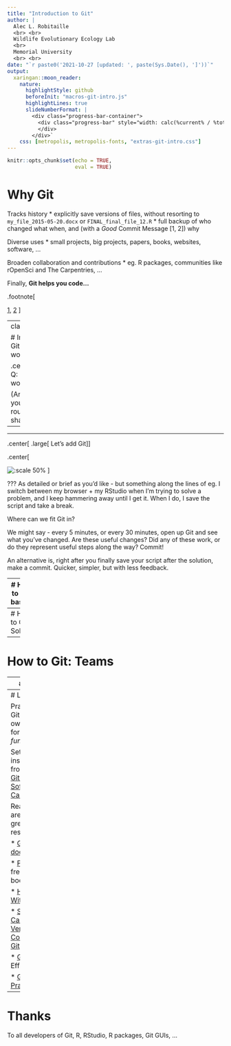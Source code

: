 ```yaml
---
title: "Introduction to Git"
author: | 
  Alec L. Robitaille
  <br> <br>
  Wildlife Evolutionary Ecology Lab
  <br>
  Memorial University
  <br> <br>
date: "`r paste0('2021-10-27 [updated: ', paste(Sys.Date(), ']'))`"
output: 
  xaringan::moon_reader:
    nature:
      highlightStyle: github
      beforeInit: "macros-git-intro.js"
      highlightLines: true
      slideNumberFormat: |
        <div class="progress-bar-container">
          <div class="progress-bar" style="width: calc(%current% / %total% * 100%);">
          </div>
        </div>`
    css: [metropolis, metropolis-fonts, "extras-git-intro.css"]
---
```


```r
knitr::opts_chunk$set(echo = TRUE,
                      eval = TRUE)
```


# Why Git

Tracks history
* explicitly save versions of files, without resorting to `my_file_2015-05-20.docx` or `FINAL_final_file_12.R`
* full backup of who changed what when, and (with a *Good* Commit Message [1, 2]) why

Diverse uses
* small projects, big projects, papers, books, websites, software, ...

Broaden collaboration and contributions
* eg. R packages, communities like rOpenSci and The Carpentries, ...

Finally, **Git helps you code...**

.footnote[

[1](https://chris.beams.io/posts/git-commit),
[2](https://tbaggery.com/2008/04/19/a-note-about-git-commit-messages.html)
]



---
class:important

# Integrating Git into your workflow

.center[
.large[
Q: How do you work?
]

(Answer with your regular routine in the shared note)
]


--

<hr>

.center[
.large[
Let's add Git
]
]



.center[

![:scale 50%](https://upload.wikimedia.org/wikipedia/commons/thumb/e/e0/Git-logo.svg/1280px-Git-logo.svg.png)
]

???
As detailed or brief as you'd like - but something along the lines of 
eg. I switch between my browser + my RStudio when I'm trying to solve a 
problem, and I keep hammering away until I get it. When I do, I save the script
and take a break. 

Where can we fit Git in?

We might say - every 5 minutes, or every 30 minutes, open up Git and 
see what you've changed. Are these useful changes? Did any of these work, 
or do they represent useful steps along the way? Commit!

An alternative is, right after you finally save your script after the solution, 
make a commit. Quicker, simpler, but with less feedback. 

---
# How to Git: basics

* Stage

* Commit

* (Fetch)

* Push

* Pull
	+ (Rebase)
	+ (Merge)


---
# How to Git: Solo


---
# How to Git: Teams


---
# Git Tips



---
# Later Git

Practice! Use Git with your own projects, for classes, for *fun*

Set up SSH: instructions from [Happy Git With R](https://happygitwithr.com/ssh-keys.html), and [Software Carpentry](https://swcarpentry.github.io/git-novice/07-github/index.html#https-vs-ssh)

Read, there are tons of great resources

* [Git documentation](https://git-scm.com/doc)

* [Pro Git](https://git-scm.com/book/en/v2), full free online book

* [Happy Git With R](https://happygitwithr.com/)

* [Software Carpentry: Version Control With Git](https://swcarpentry.github.io/git-novice/)

* [Git section](https://csgillespie.github.io/efficientR/collaboration.html#version-control) in Efficient R

* [Git Best Practices](https://sethrobertson.github.io/GitBestPractices/)


---
# Thanks
To all developers of Git, R, RStudio, R packages, Git GUIs, ... 
